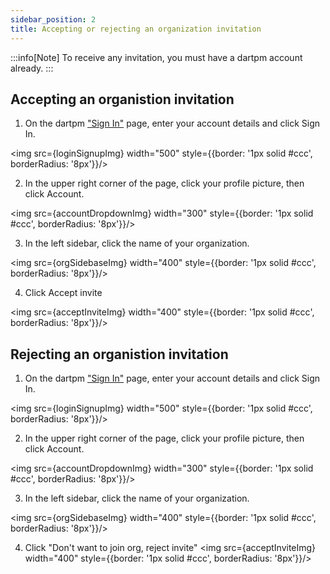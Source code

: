 ```yaml
---
sidebar_position: 2
title: Accepting or rejecting an organization invitation
---
```




:::info[Note]
To receive any invitation, you must have a dartpm account already. 
:::

## Accepting an organistion invitation
1. On the dartpm ["Sign In"](https://dartpm.com/login) page, enter your account details and click Sign In.

<img src={loginSignupImg} width="500" style={{border: '1px solid #ccc', borderRadius: '8px'}}/>

2. In the upper right corner of the page, click your profile picture, then click Account.

<img src={accountDropdownImg} width="300" style={{border: '1px solid #ccc', borderRadius: '8px'}}/>

3. In the left sidebar, click the name of your organization.

<img src={orgSidebaseImg} width="400" style={{border: '1px solid #ccc', borderRadius: '8px'}}/>

4. Click Accept invite

<img src={acceptInviteImg} width="400" style={{border: '1px solid #ccc', borderRadius: '8px'}}/>


## Rejecting an organistion invitation
1. On the dartpm ["Sign In"](https://dartpm.com/login) page, enter your account details and click Sign In.

<img src={loginSignupImg} width="500" style={{border: '1px solid #ccc', borderRadius: '8px'}}/>

2. In the upper right corner of the page, click your profile picture, then click Account.

<img src={accountDropdownImg} width="300" style={{border: '1px solid #ccc', borderRadius: '8px'}}/>

3. In the left sidebar, click the name of your organization.

<img src={orgSidebaseImg} width="400" style={{border: '1px solid #ccc', borderRadius: '8px'}}/>

4. Click "Don't want to join org, reject invite"
<img src={acceptInviteImg} width="400" style={{border: '1px solid #ccc', borderRadius: '8px'}}/>
